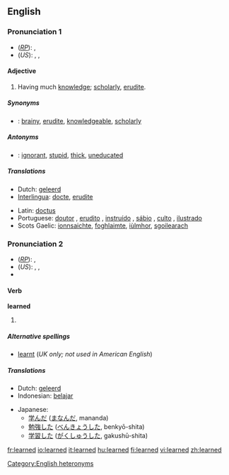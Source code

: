 ==English==

{{rank|instead|giving|presence|657|learned|minutes|appear|thoughts}}

===Pronunciation 1===
*(''[[RP]]''): {{IPA|/ˈlɜːnɪd/}}, {{SAMPA|/"l3:nId/}}
*(''US''): {{AHD|lûrʹnĭd}}, {{IPA|/"lɝnɪd/}}, {{SAMPA|/"l3`nId/}}<!--Note: pronunciation may vary with US accents-->

====Adjective====
{{en-adj}}

# Having much [[knowledge]]; [[scholarly]], [[erudite]].

=====Synonyms=====
*{{italbrac|having much knowledge}}: [[brainy]], [[erudite]], [[knowledgeable]], [[scholarly]]

=====Antonyms=====
*{{italbrac|having much knowledge}}: [[ignorant]], [[stupid]], [[thick]], [[uneducated]]

=====Translations=====
{{trans-top|having much knowledge}}
*Dutch: [[geleerd]]
*[[Interlingua]]: [[docte]], [[erudite#Interlingua|erudite]]
{{trans-mid}}
*Latin: [[doctus]]
*Portuguese: [[doutor]] {{m}}, [[erudito]] {{m}}, [[instruído]] {{m}}, [[sábio]] {{m}}, [[culto]] {{m}}, [[ilustrado]] {{m}}
*Scots Gaelic: [[ionnsaichte]], [[foghlaimte]], [[iùlmhor]], [[sgoilearach]]
{{trans-bottom}}

===Pronunciation 2===
*(''[[RP]]''): {{IPA|/lɜːnd/}}, {{SAMPA|/l3:nd/}}
*(''US''): {{AHD|lûrnd}}, {{IPA|/lɝnd/}}, {{SAMPA|/l3`nd/}}
*{{audio|en-us-learned.ogg|Audio (US)}}

====Verb====
'''learned'''

# {{past of|[[learn]]|lang=English}}

=====Alternative spellings=====
*[[learnt]] (''UK only; not used in American English'')

=====Translations=====
{{rfc-trans}}
{{trans-top|Translations to be checked}}
*Dutch: [[geleerd]]
*Indonesian: [[ajar|belajar]]
{{trans-mid}}
*Japanese:
** [[学んだ]] ([[まなんだ]], mananda)
** [[勉強]]した ([[べんきょう]]した, benkyō-shita)
** [[学習]]した ([[がくしゅう]]した, gakushū-shita)
{{trans-bottom}}

[[Category:English heteronyms]]

[[fr:learned]]
[[io:learned]]
[[it:learned]]
[[hu:learned]]
[[fi:learned]]
[[vi:learned]]
[[zh:learned]]